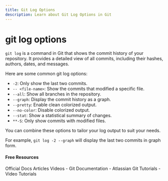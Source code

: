 ```yaml
---
title: Git Log Options
description: Learn about Git Log Options in Git
---
```


# git log options

`git log` is a command in Git that shows the commit history of your repository. It provides a detailed view of all commits, including their hashes, authors, dates, and messages.

Here are some common git log options:

- `-2`: Only show the last two commits.
- `-- <file-name>`: Show the commits that modified a specific file.
- `--all`: Show all branches in the repository.
- `--graph`: Display the commit history as a graph.
- `--pretty`: Enable clean colorized output.
- `--no-color`: Disable colorized output.
- `--stat`: Show a statistical summary of changes.
- `**-S`: Only show commits with modified files.

You can combine these options to tailor your log output to suit your needs.

For example, `git log -2 --graph` will display the last two commits in graph form.

#### Free Resources

<Tabs defaultValue="official">
<TabsList>
<TabsTrigger value="official">Official Docs</TabsTrigger>
<TabsTrigger value="article">Articles</TabsTrigger>
<TabsTrigger value="video">Videos</TabsTrigger>
</TabsList>

<TabsContent value="official">
- <Link href="https://git-scm.com/docs">Git Documentation</Link>
</TabsContent>
<TabsContent value="article">
- <Link href="https://www.atlassian.com/git/tutorials">Atlassian Git Tutorials</Link>
</TabsContent>
<TabsContent value="video">
- <Link href="https://www.youtube.com/results?search_query=git+git-log-options+tutorial">Video Tutorials</Link>
</TabsContent>
</Tabs>
